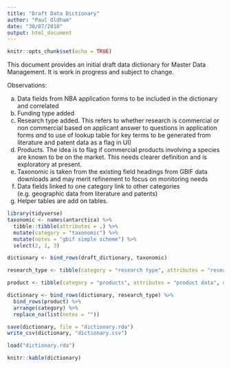 ```yaml
---
title: "Draft Data Dictionary"
author: "Paul Oldham"
date: "30/07/2018"
output: html_document
---
```


```r
knitr::opts_chunk$set(echo = TRUE)
```

This document provides an initial draft data dictionary for Master Data Management. It is work in progress and subject to change. 

Observations: 

a) Data fields from NBA application forms to be included in the dictionary and correlated
b) Funding type added
c) Research type added. This refers to whether research is commercial or non commercial based on applicant answer to questions in application forms _and_ to use of lookup table for key terms to be generated from literature and patent data as a flag in UI)
d) Products. The idea is to flag if commercial products involving a species are known to be on the market. This needs clearer definition and is exploratory at present. 
e) Taxonomic is taken from the existing field headings from GBIF data downloads and may merit refinement to focus on monitoring needs
f) Data fields linked to one category link to other categories (e.g. geographic data from literature and patents)
g) Helper tables are add on tables. 

```r
library(tidyverse)
taxonomic <- names(antarctica) %>% 
  tibble::tibble(attributes = .) %>% 
  mutate(category = "taxonomic") %>% 
  mutate(notes = "gbif simple scheme") %>% 
  select(2, 1, 3)
```

```r
dictionary <- bind_rows(draft_dictionary, taxonomic)

research_type <- tibble(category = "research type", attributes = "research type classification", notes = "commercial/non-commercial/mixed/other")

product <- tibble(category = "products", attributes = "product data", notes = "to be clearly explored and defined")

dictionary <- bind_rows(dictionary, research_type) %>% 
  bind_rows(product) %>% 
  arrange(category) %>% 
  replace_na(list(notes = ""))

save(dictionary, file = "dictionary.rda")
write_csv(dictionary, "dictionary.csv")
```

```r
load("dictionary.rda")
```

```r
knitr::kable(dictionary)
```






